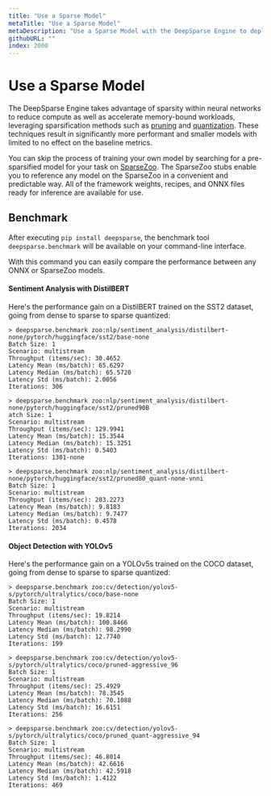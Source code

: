 ```yaml
---
title: "Use a Sparse Model"
metaTitle: "Use a Sparse Model"
metaDescription: "Use a Sparse Model with the DeepSparse Engine to deploy for faster and cheaper inference on CPUs"
githubURL: ""
index: 2000
---
```


# Use a Sparse Model

The DeepSparse Engine takes advantage of sparsity within neural networks to reduce compute as well as accelerate memory-bound workloads, leveraging sparsification
methods such as [pruning](https://neuralmagic.com/blog/pruning-overview/) and [quantization](https://arxiv.org/abs/1609.07061).
These techniques result in significantly more performant and smaller models with limited to no effect on the baseline metrics.

You can skip the process of training your own model by searching for a pre-sparsified model for your task on [SparseZoo](https://sparsezoo.neuralmagic.com/). The SparseZoo stubs enable you to reference any model on the SparseZoo in a convenient and predictable way. All of the framework weights, recipes, and ONNX files ready for inference are available for use.

## Benchmark

After executing `pip install deepsparse`, the benchmark tool `deepsparse.benchmark` will be available on your command-line interface.

With this command you can easily compare the performance between any ONNX or SparseZoo models.

#### Sentiment Analysis with DistilBERT

Here's the performance gain on a DistilBERT trained on the SST2 dataset, going from dense to sparse to sparse quantized:

```
> deepsparse.benchmark zoo:nlp/sentiment_analysis/distilbert-none/pytorch/huggingface/sst2/base-none
Batch Size: 1
Scenario: multistream
Throughput (items/sec): 30.4652
Latency Mean (ms/batch): 65.6297
Latency Median (ms/batch): 65.5720
Latency Std (ms/batch): 2.0056
Iterations: 306
```

```
> deepsparse.benchmark zoo:nlp/sentiment_analysis/distilbert-none/pytorch/huggingface/sst2/pruned90B
atch Size: 1
Scenario: multistream
Throughput (items/sec): 129.9941
Latency Mean (ms/batch): 15.3544
Latency Median (ms/batch): 15.3251
Latency Std (ms/batch): 0.5403
Iterations: 1301-none
```

```
> deepsparse.benchmark zoo:nlp/sentiment_analysis/distilbert-none/pytorch/huggingface/sst2/pruned80_quant-none-vnni
Batch Size: 1
Scenario: multistream
Throughput (items/sec): 203.2273
Latency Mean (ms/batch): 9.8183
Latency Median (ms/batch): 9.7477
Latency Std (ms/batch): 0.4578
Iterations: 2034
```

#### Object Detection with YOLOv5

Here's the performance gain on a YOLOv5s trained on the COCO dataset, going from dense to sparse to sparse quantized:

```
> deepsparse.benchmark zoo:cv/detection/yolov5-s/pytorch/ultralytics/coco/base-none
Batch Size: 1
Scenario: multistream
Throughput (items/sec): 19.8214
Latency Mean (ms/batch): 100.8466
Latency Median (ms/batch): 98.2990
Latency Std (ms/batch): 12.7740
Iterations: 199
```

```
> deepsparse.benchmark zoo:cv/detection/yolov5-s/pytorch/ultralytics/coco/pruned-aggressive_96
Batch Size: 1
Scenario: multistream
Throughput (items/sec): 25.4929
Latency Mean (ms/batch): 78.3545
Latency Median (ms/batch): 70.1088
Latency Std (ms/batch): 16.6151
Iterations: 256
```

```
> deepsparse.benchmark zoo:cv/detection/yolov5-s/pytorch/ultralytics/coco/pruned_quant-aggressive_94
Batch Size: 1
Scenario: multistream
Throughput (items/sec): 46.8014
Latency Mean (ms/batch): 42.6616
Latency Median (ms/batch): 42.5918
Latency Std (ms/batch): 1.4122
Iterations: 469
```

